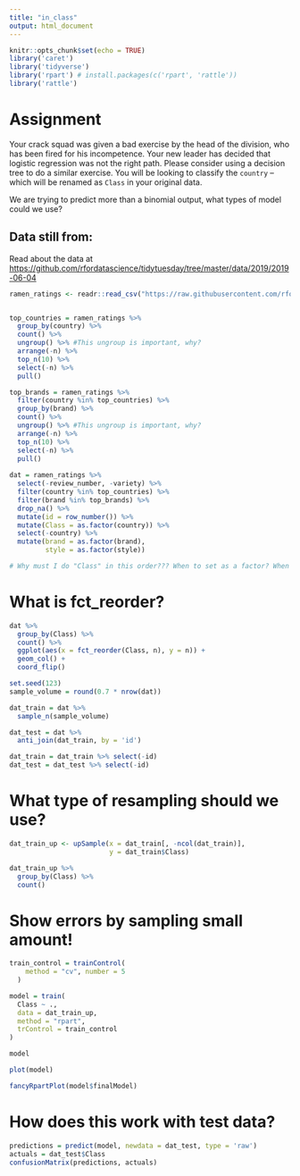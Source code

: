 ```yaml
---
title: "in_class"
output: html_document
---
```


```r
knitr::opts_chunk$set(echo = TRUE)
library('caret')
library('tidyverse')
library('rpart') # install.packages(c('rpart', 'rattle'))
library('rattle')
```

# Assignment  

Your crack squad was given a bad exercise by the head of the division, who has been fired for his incompetence. Your new leader has decided that logistic regression was not the right path. Please consider using a decision tree to do a similar exercise. You will be looking to classify the `country` -- which will be renamed as `Class` in your original data. 

We are trying to predict more than a binomial output, what types of model could we use?


## Data still from:
Read about the data at <https://github.com/rfordatascience/tidytuesday/tree/master/data/2019/2019-06-04>

```r
ramen_ratings <- readr::read_csv("https://raw.githubusercontent.com/rfordatascience/tidytuesday/master/data/2019/2019-06-04/ramen_ratings.csv")


top_countries = ramen_ratings %>% 
  group_by(country) %>%
  count() %>%
  ungroup() %>% #This ungroup is important, why?
  arrange(-n) %>%
  top_n(10) %>%
  select(-n) %>%
  pull()

top_brands = ramen_ratings %>% 
  filter(country %in% top_countries) %>%
  group_by(brand) %>%
  count() %>%
  ungroup() %>% #This ungroup is important, why?
  arrange(-n) %>%
  top_n(10) %>%
  select(-n) %>%
  pull()
  
dat = ramen_ratings %>%
  select(-review_number, -variety) %>%
  filter(country %in% top_countries) %>%
  filter(brand %in% top_brands) %>%
  drop_na() %>%
  mutate(id = row_number()) %>%
  mutate(Class = as.factor(country)) %>%
  select(-country) %>%
  mutate(brand = as.factor(brand),
         style = as.factor(style))

# Why must I do "Class" in this order??? When to set as a factor? When to user "other" etc.
```

# What is fct_reorder?
```r
dat %>%
  group_by(Class) %>%
  count() %>%
  ggplot(aes(x = fct_reorder(Class, n), y = n)) + 
  geom_col() + 
  coord_flip()
```


```r
set.seed(123)
sample_volume = round(0.7 * nrow(dat))

dat_train = dat %>%
  sample_n(sample_volume)

dat_test = dat %>%
  anti_join(dat_train, by = 'id')

dat_train = dat_train %>% select(-id)
dat_test = dat_test %>% select(-id)
```


# What type of resampling should we use?
```r
dat_train_up <- upSample(x = dat_train[, -ncol(dat_train)],
                         y = dat_train$Class)

dat_train_up %>%
  group_by(Class) %>%
  count()
```


# Show errors by sampling small amount!
```r
train_control = trainControl(
    method = "cv", number = 5
  )

model = train(
  Class ~ ., 
  data = dat_train_up,
  method = "rpart",
  trControl = train_control
)

model
```


```r
plot(model)
```


```r
fancyRpartPlot(model$finalModel)
```


# How does this work with test data?
```r
predictions = predict(model, newdata = dat_test, type = 'raw')
actuals = dat_test$Class
confusionMatrix(predictions, actuals)
```


```r

```

